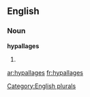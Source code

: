==English==

===Noun===
'''hypallages'''

# {{plural of|[[hypallage]]}}

[[Category:English plurals]]

[[ar:hypallages]]
[[fr:hypallages]]